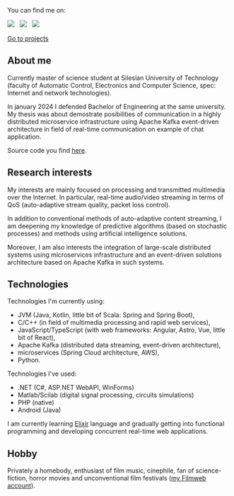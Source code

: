 You can find me on:

[![](https://img.shields.io/badge/github-000000?style=for-the-badge&logo=github)](https://github.com/milosz08) &nbsp;
[![](https://img.shields.io/badge/linkedin-%230077B5.svg?style=for-the-badge&logo=linkedin&logoColor=white)](https://www.linkedin.com/in/miłosz-gilga-477201219/) &nbsp;
[![](https://img.shields.io/badge/-Stackoverflow-FE7A16?style=for-the-badge&logo=stack-overflow&logoColor=white)](https://stackoverflow.com/users/18847390/milosz08) &nbsp;

[Go to projects](/en/projects)

## About me

Currently master of science student at Silesian University of Technology (faculty of Automatic Control, Electronics and
Computer Science, spec: Internet and network technologies).

In january 2024 I defended Bachelor of Engineering at the same university. My thesis was about demostrate posibilities
of communication in a highly distributed microservice infrastructure using Apache Kafka event-driven architecture in
field of real-time communication on example of chat application.

Source code you find [here](https://github.com/visphere).

## Research interests

My interests are mainly focused on processing and transmitted multimedia over the Internet. In particular, real-time
audio/video streaming in terms of QoS (auto-adaptive stream quality, packet loss control).

In addition to conventional methods of auto-adaptive content streaming, I am deepening my knowledge of predictive
algorithms (based on stochastic processes) and methods using artificial intelligence solutions.

Moreover, I am also interests the integration of large-scale distributed systems using microservices infrastructure and
an event-driven solutions architecture based on Apache Kafka in such systems.

## Technologies

Technologies I'm currently using:

- JVM (Java, Kotlin, little bit of Scala: Spring and Spring Boot),
- C/C++ (in field of multimedia processing and rapid web services),
- JavaScript/TypeScript (with web frameworks: Angular, Astro, Vue, little bit of React),
- Apache Kafka (distributed data streaming, event-driven architecture),
- microservices (Spring Cloud architecture, AWS),
- Python.

Technologies I've used:

- .NET (C#, ASP.NET WebAPI, WinForms)
- Matlab/Scilab (digital signal processing, circuits simulations)
- PHP (native)
- Android (Java)

I am currently learning [Elixir](https://elixir-lang.org) language and gradually getting into functional programming and
developing concurrent real-time web applications.

## Hobby

Privately a homebody, enthusiast of film music, cinephile, fan of science-fiction, horror movies and unconventional
film festivals ([my Filmweb account](https://www.filmweb.pl/user/miloszgilga)).
